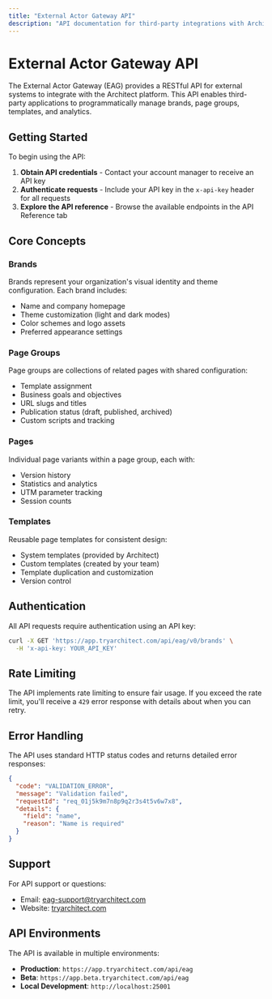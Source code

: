 ```yaml
---
title: "External Actor Gateway API"
description: "API documentation for third-party integrations with Architect"
---
```


# External Actor Gateway API

The External Actor Gateway (EAG) provides a RESTful API for external systems to integrate with the Architect platform. This API enables third-party applications to programmatically manage brands, page groups, templates, and analytics.

## Getting Started

To begin using the API:

1. **Obtain API credentials** - Contact your account manager to receive an API key
2. **Authenticate requests** - Include your API key in the `x-api-key` header for all requests
3. **Explore the API reference** - Browse the available endpoints in the API Reference tab

## Core Concepts

### Brands
Brands represent your organization's visual identity and theme configuration. Each brand includes:
- Name and company homepage
- Theme customization (light and dark modes)
- Color schemes and logo assets
- Preferred appearance settings

### Page Groups
Page groups are collections of related pages with shared configuration:
- Template assignment
- Business goals and objectives
- URL slugs and titles
- Publication status (draft, published, archived)
- Custom scripts and tracking

### Pages
Individual page variants within a page group, each with:
- Version history
- Statistics and analytics
- UTM parameter tracking
- Session counts

### Templates
Reusable page templates for consistent design:
- System templates (provided by Architect)
- Custom templates (created by your team)
- Template duplication and customization
- Version control

## Authentication

All API requests require authentication using an API key:

```bash
curl -X GET 'https://app.tryarchitect.com/api/eag/v0/brands' \
  -H 'x-api-key: YOUR_API_KEY'
```

## Rate Limiting

The API implements rate limiting to ensure fair usage. If you exceed the rate limit, you'll receive a `429` error response with details about when you can retry.

## Error Handling

The API uses standard HTTP status codes and returns detailed error responses:

```json
{
  "code": "VALIDATION_ERROR",
  "message": "Validation failed",
  "requestId": "req_01j5k9m7n8p9q2r3s4t5v6w7x8",
  "details": {
    "field": "name",
    "reason": "Name is required"
  }
}
```

## Support

For API support or questions:
- Email: [eag-support@tryarchitect.com](mailto:eag-support@tryarchitect.com)
- Website: [tryarchitect.com](https://tryarchitect.com)

## API Environments

The API is available in multiple environments:

- **Production**: `https://app.tryarchitect.com/api/eag`
- **Beta**: `https://app.beta.tryarchitect.com/api/eag`
- **Local Development**: `http://localhost:25001`
